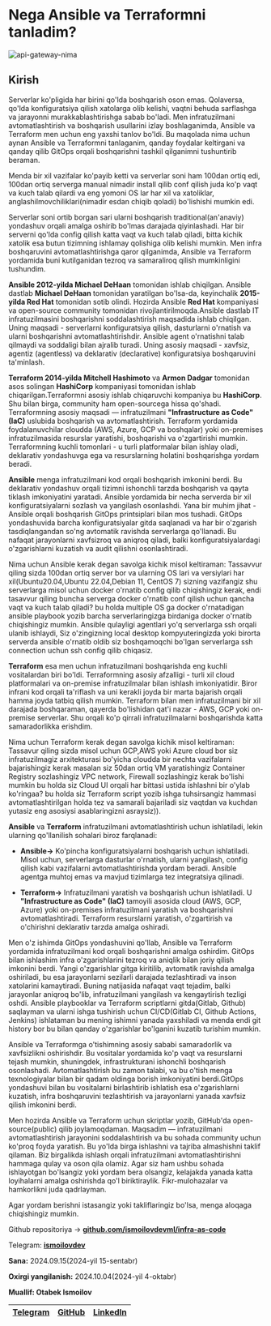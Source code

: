 
# Nega Ansible va Terraformni tanladim?

![api-gateway-nima](https://raw.githubusercontent.com/devops-journey-uz/assets/main/images/article/ansible-terraform/banner.png)

## Kirish
Serverlar ko'pligida har birini qo'lda boshqarish oson emas. Qolaversa, qo'lda konfiguratsiya qilish xatolarga olib kelishi, vaqtni behuda sarflashga va jarayonni murakkablashtirishga sabab bo'ladi. Men infratuzilmani avtomatlashtirish va boshqarish usullarini izlay boshlaganimda, Ansible va Terraform men uchun eng yaxshi tanlov bo'ldi. Bu maqolada nima uchun aynan Ansible va Terraformni tanlaganim, qanday foydalar keltirgani va qanday qilib GitOps orqali boshqarishni tashkil qilganimni tushuntirib beraman.

Menda bir xil vazifalar ko'payib ketti va serverlar soni ham 100dan ortiq edi, 100dan ortiq serverga manual nimadir install qilib conf qilish juda ko'p vaqt va kuch talab qilardi va eng yomoni OS lar har xil va xatoliklar, anglashilmovchiliklari(nimadir esdan chiqib qoladi) bo'lishishi mumkin edi.

Serverlar soni ortib borgan sari ularni boshqarish traditional(an'anaviy) yondashuv orqali amalga oshirib bo'lmas darajada qiyinlashadi. Har bir serverni qo'lda config qilish katta vaqt va kuch talab qiladi, bitta kichik xatolik esa butun tizimning ishlamay qolishiga olib kelishi mumkin. Men infra boshqaruvini avtomatlashtirishga qaror qilganimda, Ansible va Terraform yordamida buni kutilganidan tezroq va samaraliroq qilish mumkinligini tushundim.

**Ansible 2012-yilda Michael DeHaan** tomonidan ishlab chiqilgan. Ansible dastlab **Michael DeHaan** tomonidan yaratilgan bo'lsa-da, keyinchalik **2015-yilda Red Hat** tomonidan sotib olindi. Hozirda Ansible **Red Hat** kompaniyasi va open-source community tomonidan rivojlantirilmoqda.Ansible dastlab IT infratuzilmasini boshqarishni soddalashtirish maqsadida ishlab chiqilgan. Uning maqsadi - serverlarni konfiguratsiya qilish, dasturlarni o'rnatish va ularni boshqarishni avtomatlashtirishdir. Ansible agent o'rnatishni talab qilmaydi va soddaligi bilan ajralib turadi. Uning asosiy maqsadi - xavfsiz, agentiz (agentless) va deklarativ (declarative) konfiguratsiya boshqaruvini ta'minlash.

**Terraform 2014-yilda Mitchell Hashimoto** va **Armon Dadgar** tomonidan asos solingan **HashiCorp** kompaniyasi tomonidan ishlab chiqarilgan.Terraformni asosiy ishlab chiqaruvchi kompaniya bu **HashiCorp**. Shu bilan birga, community ham open-sourcega hissa qo'shadi. Terraformning asosiy maqsadi — infratuzilmani **"Infrastructure as Code" (IaC)** uslubida boshqarish va avtomatlashtirish. Terraform yordamida foydalanuvchilar cloudda (AWS, Azure, GCP va boshqalar) yoki on-premises infratuzilmasida resurslar yaratishi, boshqarishi va o'zgartirishi mumkin. Terraformning kuchli tomonlari - u turli platformalar bilan ishlay oladi, deklarativ yondashuvga ega va resurslarning holatini boshqarishga yordam beradi.


**Ansible** menga infratuzilmani kod orqali boshqarish imkonini berdi. Bu deklarativ yondashuv orqali tizimni ishonchli tarzda boshqarish va qayta tiklash imkoniyatini yaratadi. Ansible yordamida bir necha serverda bir xil konfiguratsiyalarni sozlash va yangilash osonlashdi. Yana bir muhim jihat - Ansible orqali boshqarish GitOps printsiplari bilan mos tushadi. GitOps yondashuvida barcha konfiguratsiyalar gitda saqlanadi va har bir o'zgarish tasdiqlangandan so'ng avtomatik ravishda serverlarga qo'llanadi. Bu nafaqat jarayonlarni xavfsizroq va aniqroq qiladi, balki konfiguratsiyalardagi o'zgarishlarni kuzatish va audit qilishni osonlashtiradi.

Nima uchun Ansible kerak degan savolga kichik misol keltiraman: Tassavvur qiling sizda 100dan ortiq server bor va ularning OS lari va versiylari har xil(Ubuntu20.04,Ubuntu 22.04,Debian 11, CentOS 7) sizning vazifangiz shu serverlarga misol uchun docker o'rnatib config qilib chiqishingiz kerak, endi tasavvur qiling buncha serverga docker o'rnatib conf qilish uchun qancha vaqt va kuch talab qiladi? bu holda multiple OS ga docker o'rnatadigan ansible playbook yozib barcha serverlaringizga birdaniga docker o'rnatib chiqishingiz mumkin. Ansible qulayligi agentlari yo'q serverlarga ssh orqali ulanib ishlaydi, Siz o'zingizning local desktop kompyuteringizda yoki birorta serverda ansible o'rnatib oldib siz boshqamoqchi bo'lgan serverlarga ssh connection uchun ssh config qilib chiqasiz.

**Terraform** esa men uchun infratuzilmani boshqarishda eng kuchli vositalardan biri bo'ldi. Terraformning asosiy afzalligi - turli xil cloud platformalari va on-premise infratuzilmalar bilan ishlash imkoniyatidir. Biror infrani kod orqali ta'riflash va uni kerakli joyda bir marta bajarish orqali hamma joyda tatbiq qilish mumkin. Terraform bilan men infratuzilmani bir xil darajada boshqaraman, qayerda bo'lishidan qat'i nazar - AWS, GCP yoki on-premise serverlar. Shu orqali ko'p qirrali infratuzilmalarni boshqarishda katta samaradorlikka erishdim.

Nima uchun Terraform kerak degan savolga kichik misol keltiraman: Tassavur qiling sizda misol uchun GCP,AWS yoki Azure cloud bor siz infratuzilmagiz arxitekturasi bo'yicha cloudda bir nechta vazifalarni bajarishingiz kerak masalan siz 50dan ortiq VM yaratishingiz Container Registry sozlashingiz VPC network, Firewall sozlashingiz kerak bo'lishi mumkin bu holda siz Cloud UI orqali har bittasi ustida ishlashni bir o'ylab ko'ringaa? bu holda siz Terraform script yozib ishga tuhsirsangiz hammasi avtomatlashtirilgan holda tez va samarali bajariladi siz vaqtdan va kuchdan yutasiz eng asosiysi asablaringizni asraysiz)).



**Ansible** va **Terraform** infratuzilmani avtomatlashtirish uchun ishlatiladi, lekin ularning qo'llanilish sohalari biroz farqlanadi:

* **Ansible->** Ko'pincha konfiguratsiyalarni boshqarish uchun ishlatiladi. Misol uchun, serverlarga dasturlar o'rnatish, ularni yangilash, config qilish kabi vazifalarni avtomatlashtirishda yordam beradi. Ansible agentga muhtoj emas va mavjud tizimlarga tez integratsiya qilinadi.

* **Terraform->** Infratuzilmani yaratish va boshqarish uchun ishlatiladi. U **"Infrastructure as Code" (IaC)** tamoyili asosida cloud (AWS, GCP, Azure) yoki on-premises infratuzilmani yaratish va boshqarishni avtomatlashtiradi. Terraform  resurslarni yaratish, o'zgartirish va o'chirishni deklarativ tarzda amalga oshiradi.


Men o'z ishimda GitOps yondashuvini qo'llab, Ansible va Terraform yordamida infratuzilmani kod orqali boshqarishni amalga oshirdim. GitOps bilan ishlashim infra o'zgarishlarini tezroq va aniqlik bilan joriy qilish imkonini berdi. Yangi o'zgarishlar gitga kiritilib, avtomatik ravishda amalga oshiriladi, bu esa jarayonlarni sezilarli darajada tezlashtiradi va inson xatolarini kamaytiradi. Buning natijasida nafaqat vaqt tejadim, balki jarayonlar aniqroq bo'lib, infratuzilmani yangilash va kengaytirish tezligi oshdi. Ansible playbooklar va Terraform scriptlarni gitda(Gitlab, Github) saqlayman va ularni ishga tushirish uchun CI/CD(Gitlab CI, Github Actions, Jenkins) ishlataman bu mening ishimni yanada yaxshiladi va menda endi git history bor bu bilan qanday o'zgarishlar bo'lganini kuzatib turishim mumkin.


Ansible va Terraformga o'tishimning asosiy sababi samaradorlik va xavfsizlikni oshirishdir. Bu vositalar yordamida ko'p vaqt va resurslarni tejash mumkin, shuningdek, infrastrukturani ishonchli boshqarish osonlashadi. Avtomatlashtirish bu zamon talabi, va bu o'tish menga texnologiyalar bilan bir qadam oldinga borish imkoniyatini berdi.GitOps yondashuvi bilan bu vositalarni birlashtirib ishlatish esa o'zgarishlarni kuzatish, infra boshqaruvini tezlashtirish va jarayonlarni yanada xavfsiz qilish imkonini berdi.

<Callout type="info" emoji="">
Men hozirda Ansible va Terraform uchun skriptlar yozib, GitHub'da open-source(public) qilib joylamoqdaman. Maqsadim — infratuzilmani avtomatlashtirish jarayonini soddalashtirish va bu sohada community uchun ko'proq foyda yaratish. Bu yo'lda birga ishlashni va tajriba almashishni taklif qilaman. Biz birgalikda ishlash orqali infratuzilmani avtomatlashtirishni hammaga qulay va oson qila olamiz. Agar siz ham ushbu sohada ishlayotgan bo'lsangiz yoki yordam bera olsangiz, kelajakda yanada katta loyihalarni amalga oshirishda qo'l biriktiraylik. Fikr-mulohazalar va hamkorlikni juda qadrlayman.

Agar yordam berishni istasangiz yoki takliflaringiz bo'lsa, menga aloqaga chiqishingiz mumkin. 

Github repositoriya -> **[github.com/ismoilovdevml/infra-as-code](https://github.com/ismoilovdevml/infra-as-code)**

Telegram: **[ismoilovdev](https://t.me/ismoilovdev)**
</Callout>


<Callout type="info" emoji="">

**Sana:** 2024.09.15(2024-yil 15-sentabr)

**Oxirgi yangilanish:** 2024.10.04(2024-yil 4-oktabr)

**Muallif: Otabek Ismoilov**

| [Telegram](https://t.me/Otabek_Ismoilov) | [GitHub](https://github.com/ismoilovdevml) | [LinkedIn](https://www.linkedin.com/in/otabek-ismoilov-8625b0222/) |
| - | - | - |

</Callout>